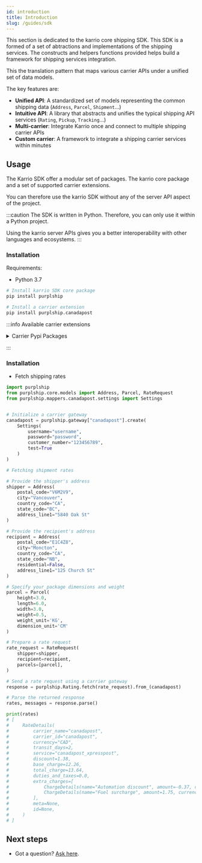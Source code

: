 ```yaml
---
id: introduction
title: Introduction
slug: /guides/sdk
---
```


This section is dedicated to the karrio core shipping SDK. This SDK is a formed
of a set of abtractions and implementations of the shipping services. The constructs
and helpers functions provided helps build a framework for shipping services integration.

This the translation pattern that maps various carrier APIs under a unified set of
data models.


The key features are:

- **Unified API**: A standardized set of models representing the common shipping data (`Address`, `Parcel`, `Shipment`...)
- **Intuitive API**: A library that abstracts and unifies the typical shipping API services (`Rating`, `Pickup`, `Tracking`...)
- **Multi-carrier**: Integrate Karrio once and connect to multiple shipping carrier APIs
- **Custom carrier**: A framework to integrate a shipping carrier services within minutes


## Usage

The Karrio SDK offer a modular set of packages. The karrio core package and a set of
supported carrier extensions.

You can therefore use the karrio SDK without any of the server API aspect of the project.

:::caution
The SDK is written in Python. Therefore, you can only use it within a Python project.

Using the karrio server APIs gives you a better interoperability with other languages
and ecosystems.
:::


### Installation

Requirements:
- Python 3.7

```bash
# Install karrio SDK core package
pip install purplship

# Install a carrier extension
pip install purplship.canadapost
```

:::info Available carrier extensions

<details>
<summary>Carrier Pypi Packages</summary>

- `purplship.aramex`
- `purplship.australiapost`
- `purplship.canadapost`
- `purplship.canpar`
- `purplship.dhl-express`
- `purplship.dhl-universal`
- `purplship.dicom`
- `purplship.fedex`
- `purplship.purolator`
- `purplship.royalmail`
- `purplship.sendle`
- `purplship.sf-express`
- `purplship.tnt`
- `purplship.ups`
- `purplship.usps`
- `purplship.usps-international`
- `purplship.yanwen`
- `purplship.yunexpress`

</details>

:::


### Installation

- Fetch shipping rates

```python
import purplship
from purplship.core.models import Address, Parcel, RateRequest
from purplship.mappers.canadapost.settings import Settings


# Initialize a carrier gateway
canadapost = purplship.gateway["canadapost"].create(
    Settings(
        username="username",
        password="password",
        customer_number="123456789",
        test=True
    )
)

# Fetching shipment rates

# Provide the shipper's address
shipper = Address(
    postal_code="V6M2V9",
    city="Vancouver",
    country_code="CA",
    state_code="BC",
    address_line1="5840 Oak St"
)

# Provide the recipient's address
recipient = Address(
    postal_code="E1C4Z8",
    city="Moncton",
    country_code="CA",
    state_code="NB",
    residential=False,
    address_line1="125 Church St"
)

# Specify your package dimensions and weight
parcel = Parcel(
    height=3.0,
    length=6.0,
    width=3.0,
    weight=0.5,
    weight_unit='KG',
    dimension_unit='CM'
)

# Prepare a rate request
rate_request = RateRequest(
    shipper=shipper,
    recipient=recipient,
    parcels=[parcel],
)

# Send a rate request using a carrier gateway
response = purplship.Rating.fetch(rate_request).from_(canadapost)

# Parse the returned response
rates, messages = response.parse()

print(rates)
# [
#     RateDetails(
#         carrier_name="canadapost",
#         carrier_id="canadapost",
#         currency="CAD",
#         transit_days=2,
#         service="canadapost_xpresspost",
#         discount=1.38,
#         base_charge=12.26,
#         total_charge=13.64,
#         duties_and_taxes=0.0,
#         extra_charges=[
#             ChargeDetails(name="Automation discount", amount=-0.37, currency="CAD"),
#             ChargeDetails(name="Fuel surcharge", amount=1.75, currency="CAD"),
#         ],
#         meta=None,
#         id=None,
#     )
# ]
```


## Next steps

- Got a question? [Ask here](https://github.com/purplship/purplship/discussions).
